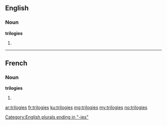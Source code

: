==English==

===Noun===
'''trilogies'''

# {{plural of|trilogy}}

[[Category:English plurals ending in "-ies"]]

----

==French==

===Noun===
'''trilogies''' {{f}}

# {{plural of|trilogie|lang=fr}}

[[ar:trilogies]]
[[fr:trilogies]]
[[ku:trilogies]]
[[mg:trilogies]]
[[my:trilogies]]
[[no:trilogies]]